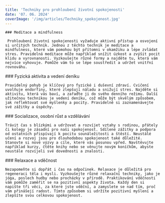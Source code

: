 ```yaml
---
title: 'Techniky pro prohloubení životní spokojenosti'
date: '07. 06. 2024'
coverImage: '/img/articles/Techniky_spokojenost.jpg'
---
```


<div className="main__post--content">
  <div>
   
    ### Meditace a mindfulness

     Prohloubení životní spokojenosti vyžaduje aktivní přístup a osvojení si určitých technik. Jednou z těchto technik je meditace a mindfulness, které vám pomohou být přítomni v okamžiku a lépe zvládat stres. Pravidelná meditace může například snížit úzkost a zvýšit pocit klidu a vyrovnanosti. Vyzkoušejte různé formy a najděte tu, která vám nejvíce vyhovuje. Pomůže vám to se lépe soustředit a udržet vnitřní rovnováhu.

  </div>
  <div>
    ### Fyzická aktivita a vedení deníku

    Pravidelný pohyb je klíčový pro fyzické i duševní zdraví. Cvičení uvolňuje endorfiny, které zlepšují náladu a snižují stres. Najděte si aktivitu, která vás baví, a zařaďte ji do svého denního režimu. Další užitečnou technikou je vedení deníku, což může být skvělým způsobem, jak reflektovat své myšlenky a pocity. Pravidelně si zaznamenávejte své zážitky a úspěchy.

  </div>
  <div>
    ### Socializace, osobní růst a vzdělávání

    Trávit čas s blízkými a udržovat a rozvíjet vztahy s rodinou, přátely či kolegy je zásadní pro naši spokojenost. Sdílené zážitky a podpora od ostatních přispívají k pocitu sounáležitosti a štěstí. Neustálé učení a rozvoj jsou pro dlouhodobou spokojenost také důležité. Stanovte si nové výzvy a cíle, které vás posunou vpřed. Navštěvujte například kurzy, čtěte knihy nebo se věnujte novým koníčkům, abyste neustále rozvíjeli své dovednosti a znalosti.

  </div>
  <div>
    ### Relaxace a vděčnost

    Nezapomeňte si dopřát i čas na odpočinek. Relaxace je důležitá pro regeneraci těla i mysli. Vyzkoušejte různé relaxační techniky, jako je jóga, poslech hudby nebo procházky v přírodě. Praktikování vděčnosti vám pomůže zaměřit se na pozitivní aspekty života. Každý den si napište tři věci, za které jste vděční, a zamyslete se nad tím, proč vám přinášejí radost. Tímto způsobem si udržíte pozitivní myšlení a zlepšíte svou celkovou spokojenost.

  </div>
</div>
